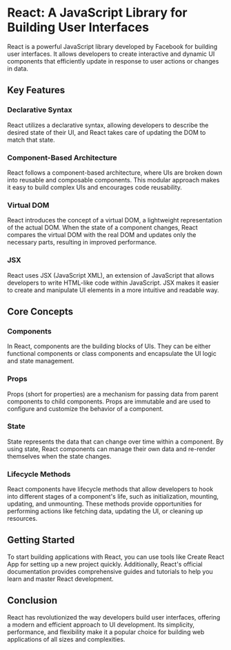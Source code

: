 # React: A JavaScript Library for Building User Interfaces

React is a powerful JavaScript library developed by Facebook for building user interfaces. It allows developers to create interactive and dynamic UI components that efficiently update in response to user actions or changes in data.

## Key Features

### Declarative Syntax
React utilizes a declarative syntax, allowing developers to describe the desired state of their UI, and React takes care of updating the DOM to match that state.

### Component-Based Architecture
React follows a component-based architecture, where UIs are broken down into reusable and composable components. This modular approach makes it easy to build complex UIs and encourages code reusability.

### Virtual DOM
React introduces the concept of a virtual DOM, a lightweight representation of the actual DOM. When the state of a component changes, React compares the virtual DOM with the real DOM and updates only the necessary parts, resulting in improved performance.

### JSX
React uses JSX (JavaScript XML), an extension of JavaScript that allows developers to write HTML-like code within JavaScript. JSX makes it easier to create and manipulate UI elements in a more intuitive and readable way.

## Core Concepts

### Components
In React, components are the building blocks of UIs. They can be either functional components or class components and encapsulate the UI logic and state management.

### Props
Props (short for properties) are a mechanism for passing data from parent components to child components. Props are immutable and are used to configure and customize the behavior of a component.

### State
State represents the data that can change over time within a component. By using state, React components can manage their own data and re-render themselves when the state changes.

### Lifecycle Methods
React components have lifecycle methods that allow developers to hook into different stages of a component's life, such as initialization, mounting, updating, and unmounting. These methods provide opportunities for performing actions like fetching data, updating the UI, or cleaning up resources.

## Getting Started

To start building applications with React, you can use tools like Create React App for setting up a new project quickly. Additionally, React's official documentation provides comprehensive guides and tutorials to help you learn and master React development.

## Conclusion

React has revolutionized the way developers build user interfaces, offering a modern and efficient approach to UI development. Its simplicity, performance, and flexibility make it a popular choice for building web applications of all sizes and complexities.
